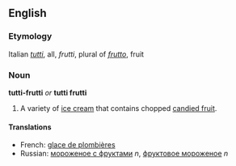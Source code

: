 ==English==
===Etymology===
Italian ''[[tutti]]'', all, ''frutti'', plural of ''[[frutto]]'', fruit<!--Is it called "tutti frutti" in Italian too?  If so, the etymology is "Italian, from ..."-->

===Noun===
'''tutti-frutti''' ''or'' '''tutti frutti'''

#A variety of [[ice cream]] that contains chopped [[candied fruit]].

====Translations====
*French: [[glace de plombières]]
*Russian: [[мороженое с фруктами]] ''n'', [[фруктовое мороженое]] ''n''